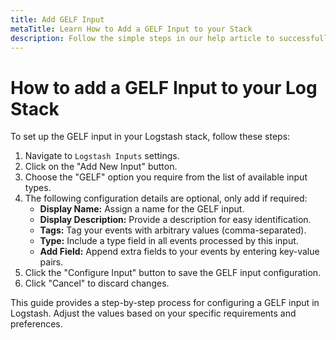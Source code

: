 ```yaml
---
title: Add GELF Input
metaTitle: Learn How to Add a GELF Input to your Stack
description: Follow the simple steps in our help article to successfully configure a GELF Input on your Logstash Instance
---
```


# How to add a GELF Input to your Log Stack

To set up the GELF input in your Logstash stack, follow these steps:

1. Navigate to `Logstash Inputs` settings.
2. Click on the "Add New Input" button.
3. Choose the "GELF" option you require from the list of available input types.
4. The following configuration details are optional, only add if required:
   - **Display Name:** Assign a name for the GELF input.
   - **Display Description:** Provide a description for easy identification.
   - **Tags:** Tag your events with arbitrary values (comma-separated).
   - **Type:** Include a type field in all events processed by this input.
   - **Add Field:** Append extra fields to your events by entering key-value pairs.
5. Click the "Configure Input" button to save the GELF input configuration.
6. Click "Cancel" to discard changes.

This guide provides a step-by-step process for configuring a GELF input in Logstash. 
Adjust the values based on your specific requirements and preferences.